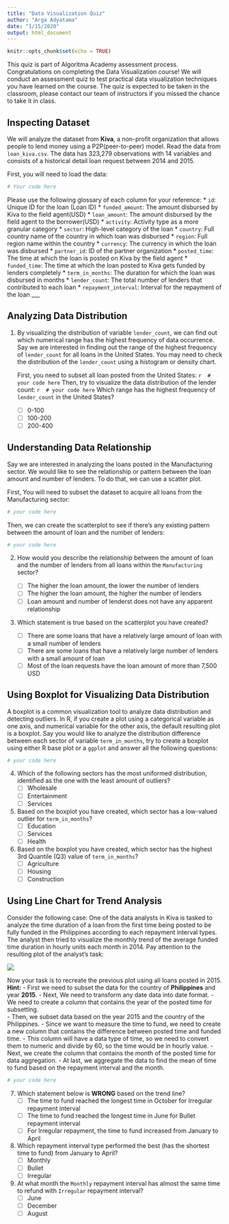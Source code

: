 ---
title: "Data Visualization Quiz"
author: "Arga Adyatama"
date: "1/15/2020"
output: html_document
---

```{r setup, include=FALSE}
knitr::opts_chunk$set(echo = TRUE)
```

This quiz is part of Algoritma Academy assessment process. Congratulations on completing the Data Visualization course! We will conduct an assessment quiz to test practical data visualization techniques you have learned on the course. The quiz is expected to be taken in the classroom, please contact our team of instructors if you missed the chance to take it in class.

## Inspecting Dataset
 
We will analyze the dataset from **Kiva**, a non-profit organization that allows people to lend money using a P2P(peer-to-peer) model. Read the data from `loan_kiva.csv`. The data has 323,279 observations with 14 variables and consists of a historical detail loan request between 2014 and 2015. 

First, you will need to load the data:

```{r}
# Your code here
```

Please use the following glossary of each column for your reference:
* `id`: Unique ID for the loan (Loan ID)
* `funded_amount`: The amount disbursed by Kiva to the field agent(USD)
* `loan_amount`: The amount disbursed by the field agent to the borrower(USD)
* `activity`: Activity type as a more granular category
* `sector`: High-level category of the loan
* `country`: Full country name of the country in which loan was disbursed
* `region`: Full region name within the country
* `currency`: The currency in which the loan was disbursed
* `partner_id`: ID of the partner organization
* `posted_time`: The time at which the loan is posted on Kiva by the field agent
* `funded_time`: The time at which the loan posted to Kiva gets funded by lenders completely
* `term_in_months`: The duration for which the loan was disbursed in months
* `lender_count`: The total number of lenders that contributed to each loan
* `repayment_interval`: Interval for the repayment of the loan
___

## Analyzing Data Distribution

1. By visualizing the distribution of variable `lender_count`, we can find out which numerical range has the highest frequency of data occurrence. Say we are interested in finding out the range of the highest frequency of `lender_count` for all loans in the United States. You may need to check the distribution of the `lender_count` using a histogram or density chart.

    First, you need to subset all loan posted from the United States:
    ```{r}
    # your code here
    ```
    Then, try to visualize the data distribution of the lender count:
    ```{r}
    # your code here
    ```
    Which range has the highest frequency of `lender_count` in the United States?
   - [ ] 0-100
   - [ ] 100-200
   - [ ] 200-400

## Understanding Data Relationship

Say we are interested in analyzing the loans posted in the Manufacturing sector. We would like to see the relationship or pattern between the loan amount and number of lenders. To do that, we can use a scatter plot.

First, You will need to subset the dataset to acquire all loans from the Manufacturing sector:
```{r}
# your code here
```
Then, we can create the scatterplot to see if there’s any existing pattern between the amount of loan and the number of lenders:
```{r}
# your code here
```
2. How would you describe the relationship between the amount of loan and the number of lenders from all loans within the `Manufacturing` sector?  
   - [ ] The higher the loan amount, the lower the number of lenders
   - [ ] The higher the loan amount, the higher the number of lenders
   - [ ] Loan amount and number of lenderst does not have any apparent relationship

3. Which statement is true based on the scatterplot you have created?

   - [ ] There are some loans that have a relatively large amount of loan with a small number of lenders
   - [ ] There are some loans that have a relatively large number of lenders with a small amount of loan
   - [ ] Most of the loan requests have the loan amount of more than 7,500 USD

## Using Boxplot for Visualizing Data Distribution

A boxplot is a common visualization tool to analyze data distribution and detecting outliers. In R, if you create a plot using a categorical variable as one axis, and numerical variable for the other axis, the default resulting plot is a boxplot. Say you would like to analyze the distribution difference between each sector of variable `term_in_months`, try to create a boxplot using either R base plot or a `ggplot` and answer all the following questions:
```{r}
# your code here
```

4. Which of the following sectors has the most uniformed distribution, identified as the one with the least amount of outliers?
   - [ ] Wholesale
   - [ ] Entertainment
   - [ ] Services
5. Based on the boxplot you have created, which sector has a low-valued outlier for `term_in_months`? 
   - [ ] Education
   - [ ] Services
   - [ ] Health

6. Based on the boxplot you have created, which sector has the highest 3rd Quantile (Q3) value of `term_in_months`? 
   - [ ] Agriculture
   - [ ] Housing
   - [ ] Construction

## Using Line Chart for Trend Analysis

Consider the following case: One of the data analysts in Kiva is tasked to analyze the time duration of a loan from the first time being posted to be fully funded in the Philippines according to each repayment interval types. The analyst then tried to visualize the monthly trend of the average funded time duration in hourly units each month in 2014. Pay attention to the resulting plot of the analyst’s task:

![](Guatemala.PNG)

Now your task is to recreate the previous plot using all loans posted in 2015.
**Hint:**
- First we need to subset the data for the country of **Philippines** and year **2015**.
- Next, We need to transform any date data into date format. 
- We need to create a column that contains the year of the posted time for subsetting.  
- Then, we subset data based on the year 2015 and the country of the Philippines. 
- Since we want to measure the time to fund, we need to create a new column that contains the difference between posted time and funded time. 
- This column will have a data type of time, so we need to convert them to numeric and divide by 60, so the time would be in hourly value. 
- Next, we create the column that contains the month of the posted time for data aggregation. 
- At last, we aggregate the data to find the mean of time to fund based on the repayment interval and the month. 
```{r}
# your code here
```

7. Which statement below is **WRONG** based on the trend line?
   - [ ] The time to fund reached the longest time in October for Irregular repayment interval
   - [ ] The time to fund reached the longest time in June for Bullet repayment interval
   - [ ] For Irregular repayment, the time to fund increased from January to April

8. Which repayment interval type performed the best (has the shortest time to fund) from January to April?
   - [ ] Monthly
   - [ ] Bullet
   - [ ] Irregular
 
9. At what month the `Monthly` repayment interval has almost the same time to refund with `Irregular` repayment interval?
   - [ ] June
   - [ ] December
   - [ ] August

